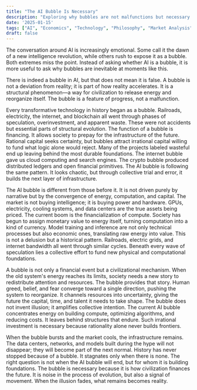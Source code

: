 ```yaml
---
title: "The AI Bubble Is Necessary"
description: "Exploring why bubbles are not malfunctions but necessary mechanisms for civilization to finance and build the infrastructure of the future, examining the AI bubble through the lens of historical transformative technologies."
date: '2025-01-15'
tags: ["AI", "Economics", "Technology", "Philosophy", "Market Analysis"]
draft: false
---
```


The conversation around AI is increasingly emotional. Some call it the dawn of a new intelligence revolution, while others rush to expose it as a bubble. Both extremes miss the point. Instead of asking whether AI is a bubble, it is more useful to ask why bubbles are inevitable at moments like this.

There is indeed a bubble in AI, but that does not mean it is false. A bubble is not a deviation from reality; it is part of how reality accelerates. It is a structural phenomenon—a way for civilization to release energy and reorganize itself. The bubble is a feature of progress, not a malfunction.

Every transformative technology in history began as a bubble. Railroads, electricity, the internet, and blockchain all went through phases of speculation, overinvestment, and apparent waste. These were not accidents but essential parts of structural evolution. The function of a bubble is financing. It allows society to prepay for the infrastructure of the future. Rational capital seeks certainty, but bubbles attract irrational capital willing to fund what logic alone would reject. Many of the projects labeled wasteful end up leaving behind the most durable foundations. The internet bubble gave us cloud computing and search engines. The crypto bubble produced distributed ledgers and open financial primitives. The AI bubble is following the same pattern. It looks chaotic, but through collective trial and error, it builds the next layer of infrastructure.

The AI bubble is different from those before it. It is not driven purely by narrative but by the convergence of energy, computation, and capital. The market is not buying intelligence; it is buying power and hardware. GPUs, electricity, cooling systems, and data centers are the true assets being priced. The current boom is the financialization of compute. Society has begun to assign monetary value to energy itself, turning computation into a kind of currency. Model training and inference are not only technical processes but also economic ones, translating raw energy into value. This is not a delusion but a historical pattern. Railroads, electric grids, and internet bandwidth all went through similar cycles. Beneath every wave of speculation lies a collective effort to fund new physical and computational foundations.

A bubble is not only a financial event but a civilizational mechanism. When the old system's energy reaches its limits, society needs a new story to redistribute attention and resources. The bubble provides that story. Human greed, belief, and fear converge toward a single direction, pushing the system to reorganize. It channels resources into uncertainty, giving the future the capital, time, and talent it needs to take shape. The bubble does not invent illusion; it amplifies collective intention. The current AI bubble concentrates energy on building compute, optimizing algorithms, and reducing costs. It leaves behind structures that endure. Such irrational investment is necessary because rationality alone never builds frontiers.

When the bubble bursts and the market cools, the infrastructure remains. The data centers, networks, and models built during the hype will not disappear; they will become part of the next normal. History has never stopped because of a bubble. It stagnates only when there is none. The right question is not when the AI bubble will end, but for whom it is building foundations. The bubble is necessary because it is how civilization finances the future. It is noise in the process of evolution, but also a signal of movement. When the illusion fades, what remains becomes reality.

